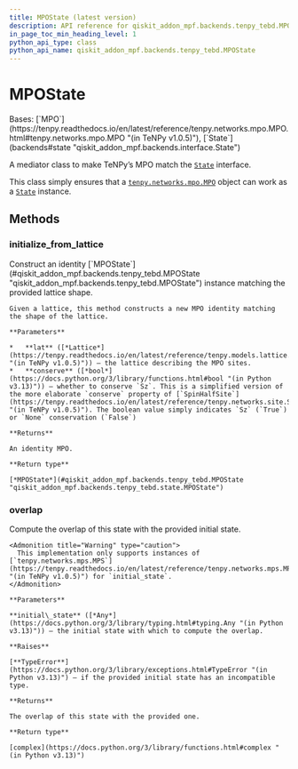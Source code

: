 ```yaml
---
title: MPOState (latest version)
description: API reference for qiskit_addon_mpf.backends.tenpy_tebd.MPOState in the latest version of qiskit-addon-mpf
in_page_toc_min_heading_level: 1
python_api_type: class
python_api_name: qiskit_addon_mpf.backends.tenpy_tebd.MPOState
---
```


# MPOState

<Class id="qiskit_addon_mpf.backends.tenpy_tebd.MPOState" isDedicatedPage={true} github="https://github.com/Qiskit/qiskit-addon-mpf/tree/stable/0.3/qiskit_addon_mpf/backends/tenpy_tebd/state.py#L27-L122" signature="MPOState(sites, Ws, bc='finite', IdL=None, IdR=None, max_range=None, explicit_plus_hc=False)" modifiers="class">
  Bases: [`MPO`](https://tenpy.readthedocs.io/en/latest/reference/tenpy.networks.mpo.MPO.html#tenpy.networks.mpo.MPO "(in TeNPy v1.0.5)"), [`State`](backends#state "qiskit_addon_mpf.backends.interface.State")

  A mediator class to make TeNPy’s MPO match the [`State`](backends#state "qiskit_addon_mpf.backends.State") interface.

  This class simply ensures that a [`tenpy.networks.mpo.MPO`](https://tenpy.readthedocs.io/en/latest/reference/tenpy.networks.mpo.MPO.html#tenpy.networks.mpo.MPO "(in TeNPy v1.0.5)") object can work as a [`State`](backends#state "qiskit_addon_mpf.backends.State") instance.

  ## Methods

  ### initialize\_from\_lattice

  <Function id="qiskit_addon_mpf.backends.tenpy_tebd.MPOState.initialize_from_lattice" github="https://github.com/Qiskit/qiskit-addon-mpf/tree/stable/0.3/qiskit_addon_mpf/backends/tenpy_tebd/state.py#L34-L89" signature="initialize_from_lattice(lat, *, conserve=True)" modifiers="classmethod">
    Construct an identity [`MPOState`](#qiskit_addon_mpf.backends.tenpy_tebd.MPOState "qiskit_addon_mpf.backends.tenpy_tebd.MPOState") instance matching the provided lattice shape.

    Given a lattice, this method constructs a new MPO identity matching the shape of the lattice.

    **Parameters**

    *   **lat** ([*Lattice*](https://tenpy.readthedocs.io/en/latest/reference/tenpy.models.lattice.Lattice.html#tenpy.models.lattice.Lattice "(in TeNPy v1.0.5)")) – the lattice describing the MPO sites.
    *   **conserve** ([*bool*](https://docs.python.org/3/library/functions.html#bool "(in Python v3.13)")) – whether to conserve `Sz`. This is a simplified version of the more elaborate `conserve` property of [`SpinHalfSite`](https://tenpy.readthedocs.io/en/latest/reference/tenpy.networks.site.SpinHalfSite.html#tenpy.networks.site.SpinHalfSite "(in TeNPy v1.0.5)"). The boolean value simply indicates `Sz` (`True`) or `None` conservation (`False`)

    **Returns**

    An identity MPO.

    **Return type**

    [*MPOState*](#qiskit_addon_mpf.backends.tenpy_tebd.MPOState "qiskit_addon_mpf.backends.tenpy_tebd.state.MPOState")
  </Function>

  ### overlap

  <Function id="qiskit_addon_mpf.backends.tenpy_tebd.MPOState.overlap" github="https://github.com/Qiskit/qiskit-addon-mpf/tree/stable/0.3/qiskit_addon_mpf/backends/tenpy_tebd/state.py#L91-L122" signature="overlap(initial_state)">
    Compute the overlap of this state with the provided initial state.

    <Admonition title="Warning" type="caution">
      This implementation only supports instances of [`tenpy.networks.mps.MPS`](https://tenpy.readthedocs.io/en/latest/reference/tenpy.networks.mps.MPS.html#tenpy.networks.mps.MPS "(in TeNPy v1.0.5)") for `initial_state`.
    </Admonition>

    **Parameters**

    **initial\_state** ([*Any*](https://docs.python.org/3/library/typing.html#typing.Any "(in Python v3.13)")) – the initial state with which to compute the overlap.

    **Raises**

    [**TypeError**](https://docs.python.org/3/library/exceptions.html#TypeError "(in Python v3.13)") – if the provided initial state has an incompatible type.

    **Returns**

    The overlap of this state with the provided one.

    **Return type**

    [complex](https://docs.python.org/3/library/functions.html#complex "(in Python v3.13)")
  </Function>
</Class>

